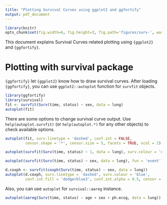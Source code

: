 ```yaml
---
title: "Plotting Survival Curves using ggplot2 and ggfortify"
output: pdf_document
---
```


<!--
%\VignetteEngine{knitr::knitr}
%\VignetteIndexEntry{Introduction to ggfortify package}
-->

```r
library(knitr)
opts_chunk$set(fig.width=6, fig.height=3, fig.path='figures/surv-', warning=FALSE)
```

This document explains Survival Curves related plotting using `{ggplot2}` and `{ggfortify}`. 

# Plotting with survival package

`{ggfortify}` let `{ggplot2}` know how to draw survival curves. After loading `{ggfortify}`, you can use `ggplot2::autoplot` function for `survfit` objects. 

```r
library(ggfortify)
library(survival)
fit <- survfit(Surv(time, status) ~ sex, data = lung)
autoplot(fit)
```

There are some options to change survival curve output. Use `help(autoplot.survfit)` (or `help(autoplot.*)` for any other objects) to check available options.

```r
autoplot(fit, surv.linetype = 'dashed', conf.int = FALSE,
         censor.shape = '*', censor.size = 5, facets = TRUE, ncol = 2)

autoplot(survfit(Surv(time, status) ~ 1, data = lung), surv.colour = 'orange', censor.colour = 'red')

autoplot(survfit(Surv(time, status) ~ sex, data = lung), fun = 'event')

d.coxph <- survfit(coxph(Surv(time, status) ~ sex, data = lung))
autoplot(d.coxph, surv.linetype = 'dashed', surv.colour = 'blue',
         conf.int.fill = 'dodgerblue3', conf.int.alpha = 0.5, censor = FALSE)
```

Also, you can use ``autoplot`` for ``survival::aareg`` instance.

```r
autoplot(aareg(Surv(time, status) ~ age + sex + ph.ecog, data = lung))
```
